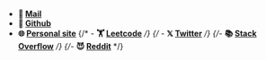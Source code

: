 - **💌 [Mail](mailto:kharche.c@northeastern.edu)**
- **🐙 [Github](https://www.github.com/ChaitanyaKharche)**
- **🌐 [Personal site](https://www.usedeep.tech)**
{/* - **🏋 [Leetcode](https://leetcode.com/usedeep/)** */}
{/* - **𝕏 [Twitter](https://www.x.com/tyre_deg)** */}
{/*- **📚 [Stack Overflow](https://stackoverflow.com/users/22387029/usedeep)** */}
{/*- **😈 [Reddit](https://www.reddit.com/user/tyre_deg)** */}